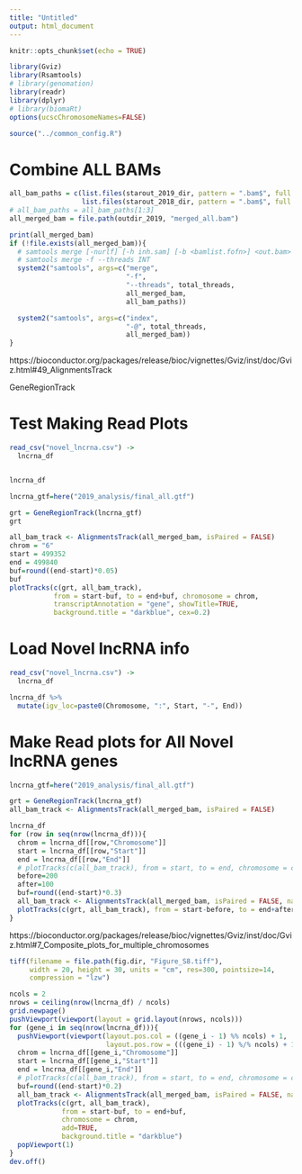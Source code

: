 ```yaml
---
title: "Untitled"
output: html_document
---
```


```r
knitr::opts_chunk$set(echo = TRUE)
```

```r
library(Gviz)
library(Rsamtools)
# library(genomation)
library(readr)
library(dplyr)
# library(biomaRt)
options(ucscChromosomeNames=FALSE)

source("../common_config.R")
```

# Combine ALL BAMs
```r
all_bam_paths = c(list.files(starout_2019_dir, pattern = ".bam$", full.names = TRUE),
                  list.files(starout_2018_dir, pattern = ".bam$", full.names = TRUE))
# all_bam_paths = all_bam_paths[1:3]
all_merged_bam = file.path(outdir_2019, "merged_all.bam")

print(all_merged_bam)
if (!file.exists(all_merged_bam)){
  # samtools merge [-nurlf] [-h inh.sam] [-b <bamlist.fofn>] <out.bam> <in1.bam> [<in2.bam> ... <inN.bam>]
  # samtools merge -f --threads INT
  system2("samtools", args=c("merge",
                             "-f",
                             "--threads", total_threads,
                             all_merged_bam,
                             all_bam_paths))

  system2("samtools", args=c("index",
                             "-@", total_threads,
                             all_merged_bam))
}
```


https://bioconductor.org/packages/release/bioc/vignettes/Gviz/inst/doc/Gviz.html#49_AlignmentsTrack

GeneRegionTrack



# Test Making Read Plots
```r
read_csv("novel_lncrna.csv") ->
  lncrna_df


lncrna_df

lncrna_gtf=here("2019_analysis/final_all.gtf")

grt = GeneRegionTrack(lncrna_gtf)
grt

all_bam_track <- AlignmentsTrack(all_merged_bam, isPaired = FALSE)
chrom = "6"
start = 499352
end = 499840
buf=round((end-start)*0.05)
buf
plotTracks(c(grt, all_bam_track), 
           from = start-buf, to = end+buf, chromosome = chrom, 
           transcriptAnnotation = "gene", showTitle=TRUE,
           background.title = "darkblue", cex=0.2)
```

# Load Novel lncRNA info
```r
read_csv("novel_lncrna.csv") ->
  lncrna_df

lncrna_df %>%
  mutate(igv_loc=paste0(Chromosome, ":", Start, "-", End))
```

# Make Read plots for All Novel lncRNA genes
```r
lncrna_gtf=here("2019_analysis/final_all.gtf")

grt = GeneRegionTrack(lncrna_gtf)
all_bam_track <- AlignmentsTrack(all_merged_bam, isPaired = FALSE)

lncrna_df
for (row in seq(nrow(lncrna_df))){
  chrom = lncrna_df[[row,"Chromosome"]]
  start = lncrna_df[[row,"Start"]]
  end = lncrna_df[[row,"End"]]
  # plotTracks(c(all_bam_track), from = start, to = end, chromosome = chrom)
  before=200
  after=100
  buf=round((end-start)*0.3)
  all_bam_track <- AlignmentsTrack(all_merged_bam, isPaired = FALSE, name=lncrna_df[[row,"Name"]])
  plotTracks(c(grt, all_bam_track), from = start-before, to = end+after, chromosome = chrom, transcriptAnnotation = "gene", background.title = "darkblue")
}
```

https://bioconductor.org/packages/release/bioc/vignettes/Gviz/inst/doc/Gviz.html#7_Composite_plots_for_multiple_chromosomes

```r

tiff(filename = file.path(fig.dir, "Figure_S8.tiff"),
     width = 20, height = 30, units = "cm", res=300, pointsize=14,
     compression = "lzw")

ncols = 2
nrows = ceiling(nrow(lncrna_df) / ncols)
grid.newpage()
pushViewport(viewport(layout = grid.layout(nrows, ncols)))
for (gene_i in seq(nrow(lncrna_df))){
  pushViewport(viewport(layout.pos.col = ((gene_i - 1) %% ncols) + 1,
                        layout.pos.row = (((gene_i) - 1) %/% ncols) + 1))
  chrom = lncrna_df[[gene_i,"Chromosome"]]
  start = lncrna_df[[gene_i,"Start"]]
  end = lncrna_df[[gene_i,"End"]]
  # plotTracks(c(all_bam_track), from = start, to = end, chromosome = chrom)
  buf=round((end-start)*0.2)
  all_bam_track <- AlignmentsTrack(all_merged_bam, isPaired = FALSE, name=lncrna_df[[gene_i,"Name"]])
  plotTracks(c(grt, all_bam_track), 
             from = start-buf, to = end+buf, 
             chromosome = chrom, 
             add=TRUE,
             background.title = "darkblue")
  popViewport(1)
}
dev.off()
```


